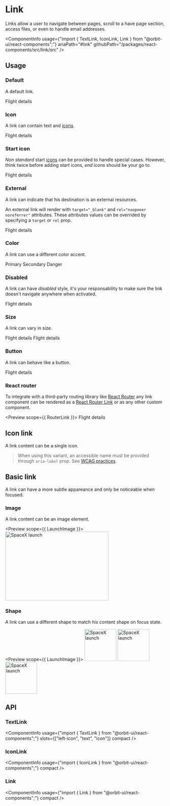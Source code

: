 
<Meta
    title="Components/Link"
    id="link"
/>

# Link

<Tagline>Links allow a user to navigate between pages, scroll to a have page section, access files, or even to handle email addresses.</Tagline>

<ComponentInfo
    usage={"import { TextLink, IconLink, Link } from \"@orbit-ui/react-components\";"}
    ariaPath="#link"
    githubPath="/packages/react-components/src/link/src"
/>

## Usage

### Default

A default link.

<Preview>
    <Story name="default">
        <TextLink href="#">Flight details</TextLink>
    </Story>
</Preview>

### Icon

A link can contain text and [icons](#).

<Preview>
    <Story name="icon">
        <TextLink href="#">
            <Text>Flight details</Text>
            <WarningIcon />
        </TextLink>
    </Story>
</Preview>

### Start icon

*Non standard* start [icons](#) can be provided to handle special cases. However, think twice before adding *start* icons, *end* icons should be your go to.

<Preview>
    <Story name="start icon">
        <TextLink href="#">
            <WarningIcon slot="start-icon" />
            <Text>Flight details</Text>
        </TextLink>
    </Story>
</Preview>

### External

A link can indicate that his destination is an external resources.

An external link will render with `target="_blank"` and `rel="noopener noreferrer"` attributes. These attributes values can be overrided by specifying a `target` or `rel` prop.

<Preview>
    <Story name="external">
        <TextLink external href="#">Flight details</TextLink>
    </Story>
</Preview>

### Color

A link can use a different color accent.

<Preview>
    <Story name="color">
        <Inline>
            <TextLink color="primary" href="#">Primary</TextLink>
            <TextLink color="secondary" href="#">Secondary</TextLink>
            <TextLink color="danger" href="#">Danger</TextLink>
        </Inline>
    </Story>
</Preview>

### Disabled

A link can have *disabled* style, it's your responsability to make sure the link doesn't navigate anywhere when activated.

<Preview>
    <Story name="disabled">
        <TextLink disabled href="#">Flight details</TextLink>
    </Story>
</Preview>

### Size

A link can vary in size.

<Preview>
    <Story name="size">
        <Inline verticalAlign="center">
            <TextLink size="sm" href="#">Flight details</TextLink>
            <TextLink href="#">Flight details</TextLink>
        </Inline>
    </Story>
</Preview>

### Button

A link can behave like a button.

<Preview>
    <Story name="button">
        <TextLink as="button">Flight details</TextLink>
    </Story>
</Preview>

### React router

To integrate with a third-party routing library like [React Router](https://reactrouter.com) any link component can be rendered as a [React Router Link](https://reactrouter.com/web/api/Link) or as any other custom component.

<Preview scope={{ RouterLink }}>
    <Story name="react router">
        <TextLink as={RouterLink} to="/flight-details">Flight details</TextLink>
    </Story>
</Preview>

## Icon link

A link content can be a single icon.

> When using this variant, an accessible name must be provided through `aria-label` prop. See [WCAG practices](https://www.w3.org/TR/WCAG20-TECHS/ARIA6.html).

<Preview>
    <Story name="icon link">
        <Inline verticalAlign="center">
            <IconLink size="sm" aria-label="Add" href="#"><AddIcon /></IconLink>
            <IconLink aria-label="Add" href="#"><AddIcon /></IconLink>
        </Inline>
    </Story>
</Preview>

## Basic link

A link can have a more subtle appareance and only be noticeable when focused.

### Image

A link content can be an image element.

<Preview scope={{ LaunchImage }}>
    <Story name="basic link image">
        <Link href="#">
            <Image src={LaunchImage} alt="SpaceX launch" width="325px" height="216px" />
        </Link>
    </Story>
</Preview>

### Shape

A link can use a different shape to match his content shape on focus state.

<Preview scope={{ LaunchImage }}>
    <Story name="basic link shape">
        <Inline>
            <Link shape="rounded" focus href="#">
                <Image src={LaunchImage} alt="SpaceX launch" width="100px" height="100px" />
            </Link>
            <Link shape="circular" focus href="#">
                <Image src={LaunchImage} alt="SpaceX launch" width="100px" height="100px" />
            </Link>
            <Link shape="box" focus href="#">
                <Image src={LaunchImage} alt="SpaceX launch" width="100px" height="100px" />
            </Link>
        </Inline>
    </Story>
</Preview>

## API

### TextLink

<ComponentInfo
    usage={"import { TextLink } from \"@orbit-ui/react-components\";"}
    slots={["left-icon", "text", "icon"]}
    compact
/>

<ArgsTable of={InnerTextLink} sort="alpha" />

### IconLink

<ComponentInfo
    usage={"import { IconLink } from \"@orbit-ui/react-components\";"}
    compact
/>

<ArgsTable of={InnerIconLink} sort="alpha" />

### Link

<ComponentInfo
    usage={"import { Link } from \"@orbit-ui/react-components\";"}
    compact
/>

<ArgsTable of={InnerLink} sort="alpha" />

